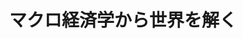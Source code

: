 ﻿---
title: "マクロ経済学から世界を解く"
category: "環境・社会理工学院"
vol: 70
interviewee: "金子 昭彦"
url: "http://www.waseda.jp/prj-cppe/about/members/kaneko.html"
tags: ["計算","モデル","経済","消費","ミクロ"]
pdf: "70-1-kaneko.pdf"
career: ""
preface: "経済学とは、経済活動を計算ができるようにモ デル化して研究する学問である。経済学は研究の 対象によって様々な分野に分類されている。有名 なものとして、市場を扱うミクロ経済学、一国の 経済を扱うマクロ経済学、国家間の取引を扱う国 際経済学などがある。 金子研究室では、マクロ経済学のモデルをもと にした、国際貿易に関する研究や、消費税や経済 政策が経済に与える影響についての研究を行って いる。金子研究室が行っているこれらの研究につ いて紹介していく。"
---
